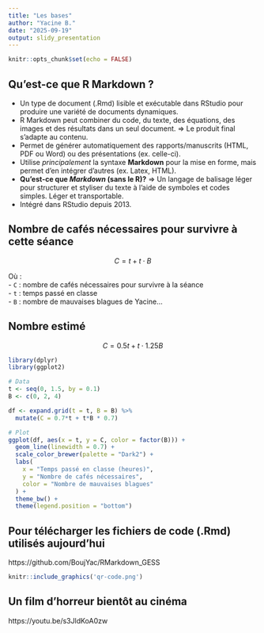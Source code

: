 ---
title: "Les bases"
author: "Yacine B."
date: "2025-09-19"
output: slidy_presentation
---

```{r setup, include=FALSE}
knitr::opts_chunk$set(echo = FALSE)
```

## Qu'est-ce que R Markdown ?

- Un type de document (.Rmd) lisible et exécutable dans RStudio pour produire une variété de documents dynamiques.
- R Markdown peut combiner du code, du texte, des équations, des images et des résultats dans un seul document.
  => Le produit final s'adapte au contenu.
- Permet de générer automatiquement des rapports/manuscrits (HTML, PDF ou Word) ou des présentations (ex. celle-ci).
- Utilise _principalement_ la syntaxe **Markdown** pour la mise en forme, mais permet d'en intégrer d'autres (ex. Latex, HTML).
- **Qu'est-ce que _Markdown_ (sans le R)?** => Un langage de balisage léger pour structurer et styliser du texte à l’aide de symboles et codes simples. Léger et transportable.
- Intégré dans RStudio depuis 2013.

## Nombre de cafés nécessaires pour survivre à cette séance 

$$
C = t + t \cdot B 
$$

Où :  
- `C` : nombre de cafés nécessaires pour survivre à la séance  
- `t` : temps passé en classe  
- `B` : nombre de mauvaises blagues de Yacine...  

## Nombre estimé

$$
C = 0.5 t + t \cdot 1.25B
$$

```{r est-graph, echo=FALSE, message=FALSE, warning=FALSE, fig.align='center', fig.cap="Nombre de cafés nécessaires pour survivre à la séance"}
library(dplyr)
library(ggplot2)

# Data
t <- seq(0, 1.5, by = 0.1)
B <- c(0, 2, 4)

df <- expand.grid(t = t, B = B) %>%
  mutate(C = 0.7*t + t*B * 0.7)

# Plot
ggplot(df, aes(x = t, y = C, color = factor(B))) +
  geom_line(linewidth = 0.7) +
  scale_color_brewer(palette = "Dark2") +
  labs(
    x = "Temps passé en classe (heures)",
    y = "Nombre de cafés nécessaires",
    color = "Nombre de mauvaises blagues"
  ) + 
  theme_bw() + 
  theme(legend.position = "bottom") 
```

## Pour télécharger les fichiers de code (.Rmd) utilisés aujourd'hui

https://github.com/BoujYac/RMarkdown_GESS


```{r logo, out.width='40%', fig.align='center'}
knitr::include_graphics('qr-code.png')
```


## Un film d'horreur bientôt au cinéma

https://youtu.be/s3JldKoA0zw

